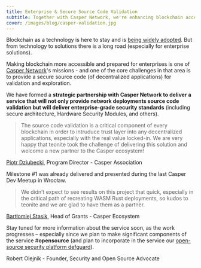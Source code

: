 ```yaml
---
title: Enterprise & Secure Source Code Validation 
subtitle: Together with Casper Network, we're enhancing blockchain accessibility for enterprises by ensuring the security of decentralized application source code.
cover: /images/blog/casper-validation.jpg
---
```


Blockchain as a technology is here to stay and is [being widely adopted](https://www.bloomberg.com/news/articles/2023-09-07/jpmorgan-jpm-explores-blockchain-deposit-token-for-payment-settlement?ref=teonite.com). But from technology to solutions there is a long road (especially for enterprise solutions).

Making blockchain more accessible and prepared for enterprises is one of [Casper Network](https://casper.network/?ref=teonite.com)'s missions - and one of the core challenges in that area is to provide a secure source code (of decentralized applications) for validation and exploration.

We have formed a **strategic partnership with Casper Network to deliver a service that will not only provide network deployments source code validation but will deliver enterprise-grade security standards** (including secure architecture, Hardware Security Modules, and others).

> The source code validation is a critical component of every blockchain in 
> order to intruduce trust layer into any decentralized applications, 
> especially with the real value locked-in. We are very happy that teonite
> took the challenge of delivering this solution and welcome a new 
> partner to the Casper ecosystem!

[Piotr Dziubecki](https://www.linkedin.com/in/piotrdziubecki/?ref=teonite.com), Program Director - Casper Association

Milestone #1 was already delivered and presented during the last Casper Dev Meetup in Wrocław.

> We didn’t expect to see results on this project that quick, especially in 
> the critical path of recreating WASM Rust deployments, so kudos to 
> teonite and we are glad to have them as a partner.

[Bartłomiej Stasik](https://www.linkedin.com/in/bart%C5%82omiej-stasik/?ref=teonite.com), Head of Grants - Casper Ecosystem

Stay tuned for more information about the service soon, as the work 
progresses – especially since we plan to make significant components of 
the service #**opensource** (and plan to incorporate in the service our [open-source security platform defguard](https://github.com/defguard/defguard/?ref=teonite.com)).

<Divider />
Robert Olejnik - Founder, Security and Open Source Advocate
